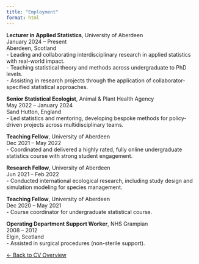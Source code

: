 ```yaml
---
title: "Employment"
format: html
---
```


::: {.cv-entry}
**Lecturer in Applied Statistics**, University of Aberdeen  
<span class="cv-dates">January 2024 – Present</span>  
Aberdeen, Scotland  
- Leading and collaborating interdisciplinary research in applied statistics with real-world impact.  
- Teaching statistical theory and methods across undergraduate to PhD levels.  
- Assisting in research projects through the application of collaborator-specified statistical approaches.  
:::

::: {.cv-entry}
**Senior Statistical Ecologist**, Animal & Plant Health Agency  
<span class="cv-dates">May 2022 – January 2024</span>  
Sand Hutton, England  
- Led statistics and mentoring, developing bespoke methods for policy-driven projects across multidisciplinary teams.
:::

::: {.cv-entry}
**Teaching Fellow**, University of Aberdeen  
<span class="cv-dates">Dec 2021 – May 2022</span>  
- Coordinated and delivered a highly rated, fully online undergraduate statistics course with strong student engagement.
:::

::: {.cv-entry}
**Research Fellow**, University of Aberdeen  
<span class="cv-dates">Jun 2021 – Feb 2022</span>  
- Conducted international ecological research, including study design and simulation modeling for species management.
:::

::: {.cv-entry}
**Teaching Fellow**, University of Aberdeen  
<span class="cv-dates">Dec 2020 – May 2021</span>  
- Course coordinator for undergraduate statistical course.
:::

::: {.cv-entry}
**Operating Department Support Worker**, NHS Grampian  
<span class="cv-dates">2008 – 2012</span>  
Elgin, Scotland  
- Assisted in surgical procedures (non-sterile support).
:::

[$\leftarrow$ Back to CV Overview](cv.qmd)
